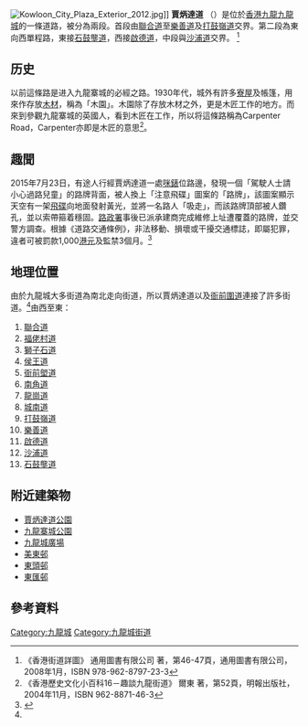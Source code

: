 {{Infobox Hong Kong Road
|中文街道名稱  =  賈炳達道
|英文街道名稱  =  Carpenter Road
|圖片  = File:Carpenter Road 201805.jpg
|圖片說明 =  賈炳達道一景
|路段總長度 =  640m
|行車線數量 = 雙線雙程
|所在地區  =  [[九龍|九龍]][[九龍城區|九龍城區]]
|起點  =  [[聯合道|聯合道]]
|終點  =  [[石鼓壟道|石鼓壟道]]
|道路命名日期  =  1933年5月12日
|道路舊名資料  =  
|通車日期  = 
}}
[[File:Kowloon_City_Plaza_Exterior_2012.jpg|thumb]]]]
'''賈炳達道''' （{{lang-en|'''Carpenter Road'''}}）是位於[[香港|香港]][[九龍|九龍]][[九龍城|九龍城]]的一條道路，被分為兩段。首段由[[聯合道|聯合道]]至[[樂善道|樂善道]]及[[打鼓嶺道|打鼓嶺道]]交界。第二段為東向西單程路，東接[[石鼓壟道|石鼓壟道]]，西接[[啟德道|啟德道]]，中段與[[沙浦道|沙浦道]]交界。
<ref name="#1">《香港街道詳圖》 通用圖書有限公司 著，第46-47頁，通用圖書有限公司，2008年1月，ISBN 978-962-8797-23-3</ref>

== 历史 ==
以前這條路是进入九龍寨城的必經之路。1930年代，城外有許多[[寮屋|寮屋]]及帳篷，用來作存放[[木材|木材]]，稱為「木園」。木園除了存放木材之外，更是木匠工作的地方。而來到參觀九龍寨城的英國人，看到木匠在工作，所以将這條路稱為Carpenter Road，Carpenter亦即是木匠的意思<ref>《香港歷史文化小百科16－趣談九龍街道》 爾東 著，第52頁，明報出版社，2004年11月，ISBN 962-8871-46-3</ref>。

== 趣聞 ==
2015年7月23日，有途人行經賈炳達道一處[[咪錶|咪錶]]位路邊，發現一個「駕駛人士請小心過路兒童」的路牌背面，被人換上「注意飛碟」圖案的「路牌」，該圖案顯示天空有一架[[飛碟|飛碟]]向地面發射黃光，並將一名路人「吸走」，而該路牌頂部被人鑽孔，並以索帶箍着穩固。[[路政署|路政署]]事後已派承建商完成維修上址遭覆蓋的路牌，並交警方調查。根據《道路交通條例》，非法移動、損壞或干擾交通標誌，即屬犯罪，違者可被罰款1,000[[港元|港元]]及監禁3個月。<ref>{{cite web |url=http://hk.apple.nextmedia.com/news/art/20150725/19231852 |title=「注意飛碟」路牌現九龍城 |publisher=[[蘋果日報_(香港)|蘋果日報]] |date=2015年7月25日 |access-date=2015年7月25日 |archive-date=2017年10月3日 |archive-url=https://web.archive.org/web/20171003104456/http://hk.apple.nextmedia.com/news/art/20150725/19231852 |dead-url=no }}{{zh-hant}}</ref>

== 地理位置 ==
由於九龍城大多街道為南北走向街道，所以賈炳達道以及[[衙前圍道|衙前圍道]]連接了許多街道。<ref name="#1"/>由西至東：
#[[聯合道|聯合道]]
#[[福佬村道|福佬村道]]
#[[獅子石道|獅子石道]]
#[[侯王道|侯王道]]
#[[衙前塱道|衙前塱道]]
#[[南角道|南角道]]
#[[龍崗道|龍崗道]]
#[[城南道|城南道]]
#[[打鼓嶺道|打鼓嶺道]]
#[[樂善道|樂善道]]
#[[啟德道|啟德道]]
#[[沙浦道|沙浦道]]
#[[石鼓壟道|石鼓壟道]]

==附近建築物==
* [[賈炳達道公園|賈炳達道公園]]
* [[九龍寨城公園|九龍寨城公園]]
* [[九龍城廣場|九龍城廣場]]
* [[美東邨|美東邨]]
* [[東頭邨|東頭邨]]
* [[東頭邨#東匯邨|東匯邨]]

== 參考資料 ==
{{commonscat|Carpenter Road}}
<references />

[[Category:九龍城|Category:九龍城]]
[[Category:九龍城街道|Category:九龍城街道]]
